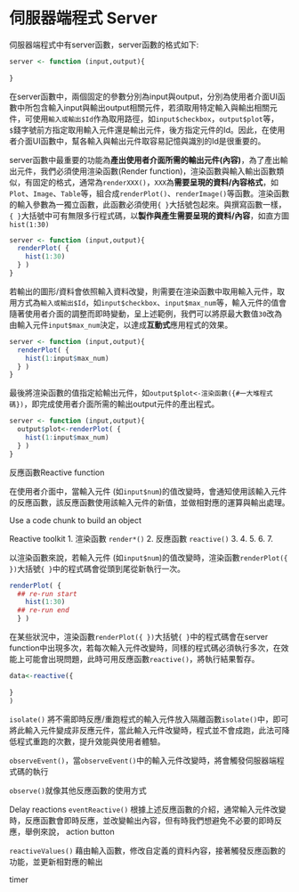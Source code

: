 # 伺服器端程式 Server {#server}

伺服器端程式中有server函數，server函數的格式如下:
```r
server <- function (input,output){
  
}
```

在server函數中，兩個固定的參數分別為input與output，分別為使用者介面UI函數中所包含輸入input與輸出output相關元件，若須取用特定輸入與輸出相關元件，可使用`輸入或輸出$Id`作為取用路徑，如`input$checkbox`，`output$plot`等，`$`錢字號前方指定取用輸入元件還是輸出元件，後方指定元件的Id。因此，在使用者介面UI函數中，幫各輸入與輸出元件取容易記憶與識別的Id是很重要的。

server函數中最重要的功能為**產出使用者介面所需的輸出元件(內容)**，為了產出輸出元件，我們必須使用渲染函數(Render function)，渲染函數與輸入輸出函數類似，有固定的格式，通常為`renderXXX()`，`XXX`為**需要呈現的資料/內容格式**，如`Plot`、`Image`、`Table`等，組合成`renderPlot()`、`renderImage()`等函數。渲染函數的輸入參數為一獨立函數，此函數必須使用`{ }`大括號包起來。與撰寫函數一樣，`{ }`大括號中可有無限多行程式碼，以**製作與產生需要呈現的資料/內容**，如直方圖`hist(1:30)`

```r
server <- function (input,output){
  renderPlot( {
    hist(1:30) 
  } )
}
```


若輸出的圖形/資料會依照輸入資料改變，則需要在渲染函數中取用輸入元件，取用方式為`輸入或輸出$Id`，如`input$checkbox`、`input$max_num`等，輸入元件的值會隨著使用者介面的調整而即時變動，呈上述範例，我們可以將原最大數值`30`改為由輸入元件`input$max_num`決定，以達成**互動式**應用程式的效果。
```r
server <- function (input,output){
  renderPlot( {
    hist(1:input$max_num) 
  } )
}
```

最後將渲染函數的值指定給輸出元件，如`output$plot<-渲染函數({#一大堆程式碼})`，即完成使用者介面所需的輸出output元件的產出程式。
```r
server <- function (input,output){
  output$plot<-renderPlot( {
    hist(1:input$max_num) 
  } )
}
```

反應函數Reactive function

在使用者介面中，當輸入元件 (如`input$num`)的值改變時，會通知使用該輸入元件的反應函數，該反應函數使用該輸入元件的新值，並做相對應的運算與輸出處理。

Use a code chunk to build an object

Reactive toolkit
1. 渲染函數 `render*()` 
2. 反應函數 `reactive()`
3. 
4. 
5. 
6. 
7. 

以渲染函數來說，若輸入元件 (如`input$num`)的值改變時，渲染函數`renderPlot({ })`大括號`{ }`中的程式碼會從頭到尾從新執行一次。
```r
renderPlot( {
  ## re-run start
    hist(1:30) 
  ## re-run end
  } )
```

在某些狀況中，渲染函數`renderPlot({ })`大括號`{ }`中的程式碼會在server function中出現多次，若每次輸入元件改變時，同樣的程式碼必須執行多次，在效能上可能會出現問題，此時可用反應函數`reactive()`，將執行結果暫存。
```r
data<-reactive({
  
}
)
```


`isolate()`
將不需即時反應/重跑程式的輸入元件放入隔離函數`isolate()`中，即可將此輸入元件變成非反應元件，當此輸入元件改變時，程式並不會成跑，此法可降低程式重跑的次數，提升效能與使用者體驗。


`observeEvent()`，當`observeEvent()`中的輸入元件改變時，將會觸發伺服器端程式碼的執行

`observe()`就像其他反應函數的使用方式


Delay reactions
`eventReactive()`
根據上述反應函數的介紹，通常輸入元件改變時，反應函數會即時反應，並改變輸出內容，但有時我們想避免不必要的即時反應，舉例來說，
action button

`reactiveValues()`
藉由輸入函數，修改自定義的資料內容，接著觸發反應函數的功能，並更新相對應的輸出


timer



